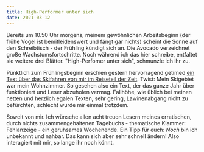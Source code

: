 ```yaml
---
title: High-Performer unter sich
date: 2021-03-12
---
```

Bereits um 10.50 Uhr morgens, meinem gewöhnlichen Arbeitsbeginn (der frühe Vogel ist bemitleidenswert und fängt gar nichts) scheint die Sonne auf den Schreibtisch - der Frühling kündigt sich an. Die Avocado verzeichnet große Wachstumsfortschritte. Noch während ich das hier schreibe, entfaltet sie weitere drei Blätter. "High-Perfomer unter sich", schmunzle ich ihr zu.

Pünktlich zum Frühlingsbeginn erschien gestern hervorragend getimed [ein Text über das Skifahren von mir im Reiseteil der Zeit](https://www.zeit.de/2021/11/nintendo-wii-fit-skifahren-steep-ski-jumping-pro-vr). Twist: Mein Skigebiet war mein Wohnzimmer. So gesehen also ein Text, der das ganze Jahr über funktioniert und Leser abzuholen vermag. Fallhöhe, wie üblich bei meinen netten und herzlich egalen Texten, sehr gering, Lawinenabgang nicht zu befürchten, schlecht wurde mir einmal trotzdem.

Soweit von mir. Ich wünsche allen acht treuen Lesern meines erratischen, durch nichts zusammengehaltenen Tagebuchs - thematische Klammer: Fehlanzeige - ein geruhsames Wochenende. Ein Tipp für euch: *Noch* bin ich unbekannt und nahbar. Das kann sich aber sehr schnell ändern! Also interagiert mit mir, so lange ihr noch könnt.